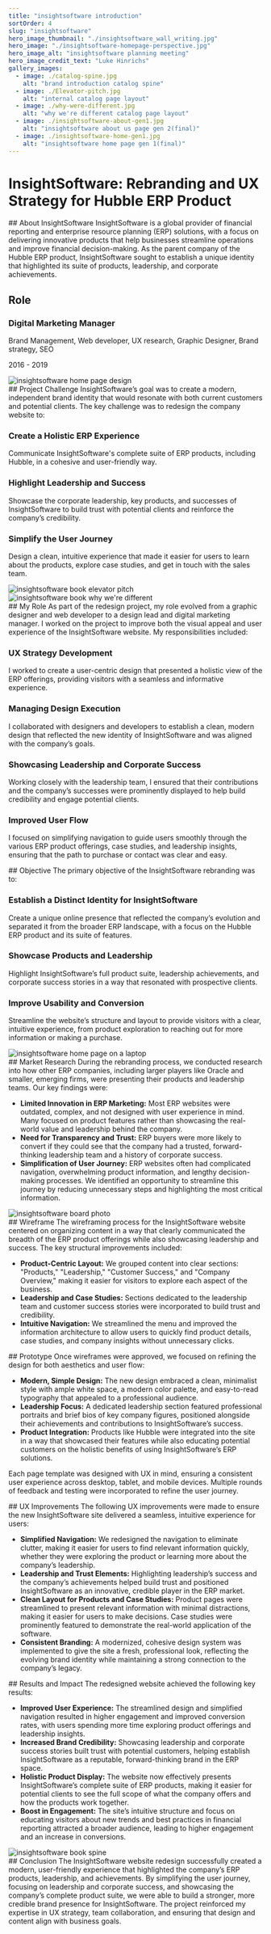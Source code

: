 ```yaml
---
title: "insightsoftware introduction"
sortOrder: 4
slug: "insightsoftware"
hero_image_thumbnail: "./insightsoftware_wall_writing.jpg"
hero_image: "./insightsoftware-homepage-perspective.jpg"
hero_image_alt: "insightsoftware planning meeting"
hero_image_credit_text: "Luke Hinrichs"
gallery_images:
  - image: ./catalog-spine.jpg
    alt: "brand introduction catalog spine"
  - image: ./Elevator-pitch.jpg
    alt: "internal catalog page layout"
  - image: ./why-were-different.jpg
    alt: "why we're different catalog page layout"
  - image: ./insightsoftware-about-gen1.jpg
    alt: "insightsoftware about us page gen 2(final)"
  - image: ./insightsoftware-home-gen1.jpg
    alt: "insightsoftware home page gen 1(final)"
---
```





# InsightSoftware: Rebranding and UX Strategy for Hubble ERP Product
<ProjectSection fiftyFifty>
<div>
## About InsightSoftware
InsightSoftware is a global provider of financial reporting and enterprise resource planning (ERP) solutions, with a focus on delivering innovative products that help businesses streamline operations and improve financial decision-making. As the parent company of the Hubble ERP product, InsightSoftware sought to establish a unique identity that highlighted its suite of products, leadership, and corporate achievements.
</div>
<div>
    <h2>Role</h2>
    <h3>Digital Marketing Manager</h3>
    <p className="font-thin">Brand Management, Web developer, UX research, Graphic Designer, Brand strategy, SEO</p>
    <p>2016 - 2019</p>
</div>

</ProjectSection>

<ProjectSection bgColor="bg-slate-50" oneThirdTwoThird>
<div>
<Image src="insightsoftware-2018/insightsoftware_3d.jpg" alt="insightsoftware home page design" className="w-full rounded-xl" />
</div>
<div>
## Project Challenge
InsightSoftware’s goal was to create a modern, independent brand identity that would resonate with both current customers and potential clients. The key challenge was to redesign the company website to:

### Create a Holistic ERP Experience
Communicate InsightSoftware's complete suite of ERP products, including Hubble, in a cohesive and user-friendly way.

### Highlight Leadership and Success
Showcase the corporate leadership, key products, and successes of InsightSoftware to build trust with potential clients and reinforce the company’s credibility.

### Simplify the User Journey
Design a clean, intuitive experience that made it easier for users to learn about the products, explore case studies, and get in touch with the sales team.
</div>
</ProjectSection>


<ProjectSection fiftyFifty>
<div>
<Image src="insightsoftware-2018/Elevator-pitch.jpg" alt="insightsoftware book elevator pitch" className="w-full rounded-xl mb-6" />
<Image src="insightsoftware-2018/why-were-different.jpg" alt="insightsoftware book why we're different" className="w-full rounded-xl" />
</div>
<div>
## My Role
As part of the redesign project, my role evolved from a graphic designer and web developer to a design lead and digital marketing manager. I worked on the project to improve both the visual appeal and user experience of the InsightSoftware website. My responsibilities included:

### UX Strategy Development
I worked to create a user-centric design that presented a holistic view of the ERP offerings, providing visitors with a seamless and informative experience.

### Managing Design Execution
I collaborated with designers and developers to establish a clean, modern design that reflected the new identity of InsightSoftware and was aligned with the company’s goals.

### Showcasing Leadership and Corporate Success
Working closely with the leadership team, I ensured that their contributions and the company’s successes were prominently displayed to help build credibility and engage potential clients.

### Improved User Flow
I focused on simplifying navigation to guide users smoothly through the various ERP product offerings, case studies, and leadership insights, ensuring that the path to purchase or contact was clear and easy.
</div>
</ProjectSection>

<ProjectSection bgColor="bg-slate-50" fiftyFifty>
<div>
## Objective
The primary objective of the InsightSoftware rebranding was to:

### Establish a Distinct Identity for InsightSoftware
Create a unique online presence that reflected the company’s evolution and separated it from the broader ERP landscape, with a focus on the Hubble ERP product and its suite of features.

### Showcase Products and Leadership
Highlight InsightSoftware’s full product suite, leadership achievements, and corporate success stories in a way that resonated with prospective clients.

### Improve Usability and Conversion
Streamline the website’s structure and layout to provide visitors with a clear, intuitive experience, from product exploration to reaching out for more information or making a purchase.
</div>
<div>
<Image src="insightsoftware-2018/insightsoftware-homepage-perspective.jpg" alt="insightsoftware home page on a laptop" className="w-full rounded-xl" />
</div>
</ProjectSection>

<ProjectSection>
## Market Research
During the rebranding process, we conducted research into how other ERP companies, including larger players like Oracle and smaller, emerging firms, were presenting their products and leadership teams. Our key findings were:

- **Limited Innovation in ERP Marketing:** Most ERP websites were outdated, complex, and not designed with user experience in mind. Many focused on product features rather than showcasing the real-world value and leadership behind the company.
- **Need for Transparency and Trust:** ERP buyers were more likely to convert if they could see that the company had a trusted, forward-thinking leadership team and a history of corporate success.
- **Simplification of User Journey:** ERP websites often had complicated navigation, overwhelming product information, and lengthy decision-making processes. We identified an opportunity to streamline this journey by reducing unnecessary steps and highlighting the most critical information.
</ProjectSection>

<ProjectSection fiftyFifty bgColor="bg-slate-50">
<div>
<Image src="insightsoftware-2018/insightsoftware-website-redesign.jpg" alt="insightsoftware board photo" className="w-full rounded-xl" />
</div>
<div>
## Wireframe
The wireframing process for the InsightSoftware website centered on organizing content in a way that clearly communicated the breadth of the ERP product offerings while also showcasing leadership and success. The key structural improvements included:

- **Product-Centric Layout:** We grouped content into clear sections: "Products," "Leadership," "Customer Success," and "Company Overview," making it easier for visitors to explore each aspect of the business.
- **Leadership and Case Studies:** Sections dedicated to the leadership team and customer success stories were incorporated to build trust and credibility.
- **Intuitive Navigation:** We streamlined the menu and improved the information architecture to allow users to quickly find product details, case studies, and company insights without unnecessary clicks.
</div>
</ProjectSection>

<ProjectSection>
## Prototype
Once wireframes were approved, we focused on refining the design for both aesthetics and user flow:

- **Modern, Simple Design:** The new design embraced a clean, minimalist style with ample white space, a modern color palette, and easy-to-read typography that appealed to a professional audience.
- **Leadership Focus:** A dedicated leadership section featured professional portraits and brief bios of key company figures, positioned alongside their achievements and contributions to InsightSoftware’s success.
- **Product Integration:** Products like Hubble were integrated into the site in a way that showcased their features while also educating potential customers on the holistic benefits of using InsightSoftware’s ERP solutions.

Each page template was designed with UX in mind, ensuring a consistent user experience across desktop, tablet, and mobile devices. Multiple rounds of feedback and testing were incorporated to refine the user journey.
</ProjectSection>

<ProjectSection bgColor="bg-slate-50">
## UX Improvements
The following UX improvements were made to ensure the new InsightSoftware site delivered a seamless, intuitive experience for users:

- **Simplified Navigation:** We redesigned the navigation to eliminate clutter, making it easier for users to find relevant information quickly, whether they were exploring the product or learning more about the company’s leadership.
- **Leadership and Trust Elements:** Highlighting leadership’s success and the company’s achievements helped build trust and positioned InsightSoftware as an innovative, credible player in the ERP market.
- **Clean Layout for Products and Case Studies:** Product pages were streamlined to present relevant information with minimal distractions, making it easier for users to make decisions. Case studies were prominently featured to demonstrate the real-world application of the software.
- **Consistent Branding:** A modernized, cohesive design system was implemented to give the site a fresh, professional look, reflecting the evolving brand identity while maintaining a strong connection to the company’s legacy.
</ProjectSection>

<ProjectSection fiftyFifty>
<div>
## Results and Impact
The redesigned website achieved the following key results:

- **Improved User Experience:** The streamlined design and simplified navigation resulted in higher engagement and improved conversion rates, with users spending more time exploring product offerings and leadership insights.
- **Increased Brand Credibility:** Showcasing leadership and corporate success stories built trust with potential customers, helping establish InsightSoftware as a reputable, forward-thinking brand in the ERP space.
- **Holistic Product Display:** The website now effectively presents InsightSoftware’s complete suite of ERP products, making it easier for potential clients to see the full scope of what the company offers and how the products work together.
- **Boost in Engagement:** The site’s intuitive structure and focus on educating visitors about new trends and best practices in financial reporting attracted a broader audience, leading to higher engagement and an increase in conversions.
</div>
<div>
<Image src="insightsoftware-2018/catalog-spine.jpg" alt="insightsoftware book spine" className="w-full rounded-xl" />
</div>
</ProjectSection>

<ProjectSection bgColor="bg-slate-50">
## Conclusion
The InsightSoftware website redesign successfully created a modern, user-friendly experience that highlighted the company’s ERP products, leadership, and achievements. By simplifying the user journey, focusing on leadership and corporate success, and showcasing the company’s complete product suite, we were able to build a stronger, more credible brand presence for InsightSoftware. The project reinforced my expertise in UX strategy, team collaboration, and ensuring that design and content align with business goals.
</ProjectSection>